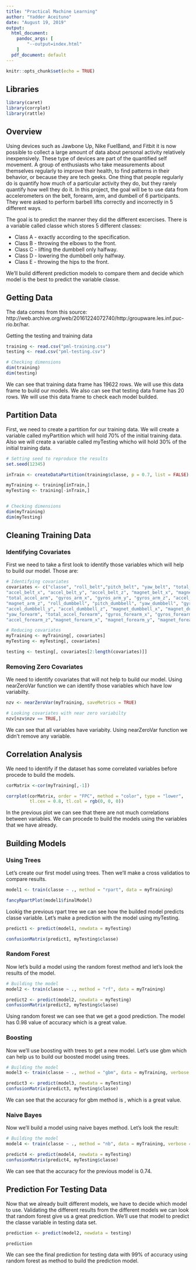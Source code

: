 ```yaml
---
title: "Practical Machine Learning"
author: "Yadder Aceituno"
date: "August 19, 2019"
output:
  html_document:
    pandoc_args: [
        "--output=index.html"
    ]
  pdf_document: default
---
```


```r
knitr::opts_chunk$set(echo = TRUE)
```

## Libraries

```r

library(caret)
library(corrplot)
library(rattle)

```

## Overview

Using devices such as Jawbone Up, Nike FuelBand, and Fitbit it is now possible to collect a large amount of data about personal activity relatively inexpensively. These type of devices are part of the quantified self movement. A group of enthusiasts who take measurements about themselves regularly to improve their health, to find patterns in their behavior, or because they are tech geeks. One thing that people regularly do is quantify how much of a particular activity they do, but they rarely quantify how well they do it. In this project, the goal will be to use data from accelerometers on the belt, forearm, arm, and dumbell of 6 participants. They were asked to perform barbell lifts correctly and incorrectly in 5 different ways.

The goal is to predict the manner they did the different excercises. There is a variable called classe which stores 5 different classes:

* Class A - exactly according to the specification.
* Class B - throwing the elbows to the front.
* Class C - lifting the dumbbell only halfway.
* Class D - lowering the dumbbell only halfway.
* Class E - throwing the hips to the front.

We'll build different prediction models to compare them and decide which model is the best to predict the variable classe.


## Getting Data

The data comes from this source: http://web.archive.org/web/20161224072740/http:/groupware.les.inf.puc-rio.br/har.

Getting the testing and training data


```r

training <- read.csv("pml-training.csv")
testing <- read.csv("pml-testing.csv")

# Checking dimensions
dim(training)
dim(testing)

```

We can see that training data frame has 19622 rows. We will use this data frame to build our models. 
We also can see that testing data frame has 20 rows. We will use this data frame to check each model builded.


## Partition Data

First, we need to create a partition for our training data. We will create a variable called myPartition which will hold 70% of the initial training data.
Also we will create a variable called myTesting whicho will hold 30% of the initial training data.

```r

# Setting seed to reproduce the results
set.seed(12345)

inTrain <- createDataPartition(training$classe, p = 0.7, list = FALSE) 

myTraining <- training[inTrain,]
myTesting <- training[-inTrain,]


# Checking dimensions
dim(myTraining)
dim(myTesting)

```

## Cleaning Training Data

### Identifying Covariates

First we need to take a first look to identify those variables which will help to build our model. Those are:

```r
# Identifying covariates
covariates <- c("classe", "roll_belt","pitch_belt", "yaw_belt", "total_accel_belt", "gyros_belt_x", "gyros_belt_y", "gyros_belt_z",
"accel_belt_x", "accel_belt_y", "accel_belt_z", "magnet_belt_x", "magnet_belt_y", "magnet_belt_z", "roll_arm", "pitch_arm", "yaw_arm",
"total_accel_arm", "gyros_arm_x", "gyros_arm_y", "gyros_arm_z", "accel_arm_x", "accel_arm_y", "accel_arm_z", "magnet_arm_x", "magnet_arm_y",
"magnet_arm_z", "roll_dumbbell", "pitch_dumbbell", "yaw_dumbbell", "gyros_dumbbell_x", "gyros_dumbbell_y", "gyros_dumbbell_z", "accel_dumbbell_x", 
"accel_dumbbell_y", "accel_dumbbell_z", "magnet_dumbbell_x", "magnet_dumbbell_y", "magnet_dumbbell_z", "roll_forearm", "pitch_forearm", 
"yaw_forearm", "total_accel_forearm", "gyros_forearm_x", "gyros_forearm_y", "gyros_forearm_z", "accel_forearm_x", "accel_forearm_y", 
"accel_forearm_z","magnet_forearm_x", "magnet_forearm_y", "magnet_forearm_z")

# Reducing covariates
myTraining <- myTraining[, covariates]
myTesting <- myTesting[, covariates]

testing <- testing[, covariates[2:length(covariates)]]

```


### Removing Zero Covariates

We need to identify covariates that will not help to build our model. Using nearZeroVar function we can identify those variables which have low variabilty.

```r

nzv <- nearZeroVar(myTraining, saveMetrics = TRUE)

# Looking covariates with near zero variabilty
nzv[nzv$nzv == TRUE,]
```

We can see that all variables have variabity. Using nearZeroVar function we didn't remove any variable.

## Correlation Analysis

We need to identify if the dataset has some correlated variables before procede to build the models.

```r

corMatrix <-cor(myTraining[,-1])

corrplot(corMatrix, order = "FPC", method = "color", type = "lower", 
         tl.cex = 0.8, tl.col = rgb(0, 0, 0))

```

In the previous plot we can see that there are not much correlations between variables. We can procede to build the models using the variables that we have already.


## Building Models

### Using Trees

Let's create our first model using trees. Then we'll make a cross validatios to compare results.

```r
model1 <- train(classe ~ ., method = "rpart", data = myTraining)

fancyRpartPlot(model1$finalModel)
```

Lookig the previous rpart tree we can see how the builded model predicts classe variable. Let's make a prediction with the model using myTesting.

```r
predict1 <- predict(model1, newdata = myTesting)

confusionMatrix(predict1, myTesting$classe)
```

### Random Forest

Now let's build a model using the random forest method and let's look the results of the model.

```r
# Building the model
model2 <- train(classe ~ ., method = "rf", data = myTraining)

predict2 <- predict(model2, newdata = myTesting)  
confusionMatrix(predict2, myTesting$classe)
```

Using random forest we can see that we get a good prediction. The model has 0.98 value of accuracy which is a great value.

### Boosting  
Now we'll use boosting with trees to get a new model. Let's use gbm which can help us to build our boosted model using trees.

```r
# Building the model
model3 <- train(classe ~ ., method = "gbm", data = myTraining, verbose = FALSE)

predict3 <- predict(model3, newdata = myTesting)  
confusionMatrix(predict3, myTesting$classe)
```

We can see that the accuracy for gbm method is , which is a great value. 

### Naive Bayes
Now we'll build a model using naive bayes method. Let's look the result:

```r
# Building the model
model4 <- train(classe ~ ., method = "nb", data = myTraining, verbose = FALSE)

predict4 <- predict(model4, newdata = myTesting)  
confusionMatrix(predict4, myTesting$classe)
```

We can see that the accuracy for the previous model is 0.74.

## Prediction For Testing Data

Now that we already built different models, we have to decide which model to use. Validating the different results from the different models we can look that random forest give us a great prediction. We'll use that model to predict the classe variable in testing data set.

```r

prediction <- predict(model2, newdata = testing)

prediction

```

We can see the final prediction for testing data with 99% of accuracy using random forest as method to build the prediction model. 